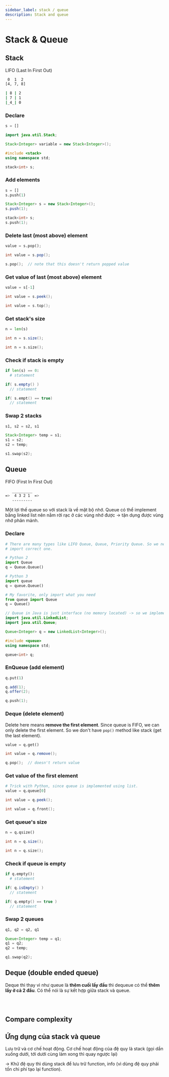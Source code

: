 ```yaml
---
sidebar_label: stack / queue
description: Stack and queue
---
```


# Stack & Queue

## Stack

LIFO (Last In First Out)

```bash
 0  1  2
[4, 7, 8]

| 8 | 2
| 7 | 1
|_4_| 0
```

### Declare

<Tabs groupId="stack">
<TabItem value="py" label="Python">

```py
s = []
```

</TabItem>
<TabItem value="java" label="Java">

```java
import java.util.Stack;

Stack<Integer> variable = new Stack<Integer>();
```

</TabItem>
<TabItem value="cpp" label="C++">

```cpp
#include <stack>
using namespace std;

stack<int> s;
```

</TabItem>
</Tabs>

### Add elements

<Tabs groupId="stack">
<TabItem value="py" label="Python">

```py
s = []
s.push(1)
```

</TabItem>
<TabItem value="java" label="Java">

```java
Stack<Integer> s = new Stack<Integer>();
s.push(1);
```

</TabItem>
<TabItem value="cpp" label="C++">

```cpp
stack<int> s;
s.push(1);
```

</TabItem>
</Tabs>

### Delete last (most above) element

<Tabs groupId="stack">
<TabItem value="py" label="Python">

```py
value = s.pop();
```

</TabItem>
<TabItem value="java" label="Java">

```java
int value = s.pop();
```

</TabItem>
<TabItem value="cpp" label="C++">

```cpp
s.pop();  // note that this doesn't return popped value
```

</TabItem>
</Tabs>

### Get value of last (most above) element

<Tabs groupId="stack">
<TabItem value="py" label="Python">

```py
value = s[-1]
```

</TabItem>
<TabItem value="java" label="Java">

```java
int value = s.peek();
```

</TabItem>
<TabItem value="cpp" label="C++">

```cpp
int value = s.top();
```

</TabItem>
</Tabs>

### Get stack's size

<Tabs groupId="stack">
<TabItem value="py" label="Python">

```py
n = len(s)
```

</TabItem>
<TabItem value="java" label="Java">

```java
int n = s.size();
```

</TabItem>
<TabItem value="cpp" label="C++">

```cpp
int n = s.size();
```

</TabItem>
</Tabs>

### Check if stack is empty

<Tabs groupId="stack">
<TabItem value="py" label="Python">

```py
if len(s) == 0:
  # statement
```

</TabItem>
<TabItem value="java" label="Java">

```java
if( s.empty() )
  // statement
```

</TabItem>
<TabItem value="cpp" label="C++">

```cpp
if( s.empt() == true)
  // statement
```

</TabItem>
</Tabs>

### Swap 2 stacks

<Tabs groupId="stack">
<TabItem value="py" label="Python">

```py
s1, s2 = s2, s1
```

</TabItem>
<TabItem value="java" label="Java">

```java
Stack<Integer> temp = s1;
s1 = s2;
s2 = temp;
```

</TabItem>
<TabItem value="cpp" label="C++">

```cpp
s1.swap(s2);
```

</TabItem>
</Tabs>

## Queue

FIFO (First In First Out)

```bash
   _________
=>  4 3 2 1  =>
   ---------
```

Một lợi thế queue so với stack là về mặt bộ nhớ. Queue có thể implement bằng
linked list nên nằm rời rạc ở các vùng nhớ được $\rightarrow$ tận dụng được vùng nhớ phân mảnh.

### Declare

<Tabs groupId="queue">
<TabItem value="py" label="Python">

```py
# There are many types like LIFO Queue, Queue, Priority Queue. So we need to
# import correct one.

# Python 2
import Queue
q = Queue.Queue()

# Python 3
import queue
q = queue.Queue()

# My favorite, only import what you need
from queue import Queue
q = Queue()
```

</TabItem>
<TabItem value="java" label="Java">

```java
// Queue in Java is just interface (no memory located) -> so we implement it using LinkedList
import java.util.LinkedList;
import java.util.Queue;

Queue<Integer> q = new LinkedList<Integer>();
```

</TabItem>
<TabItem value="cpp" label="C++">

```cpp
#include <queue>
using namespace std;

queue<int> q;
```

</TabItem>
</Tabs>

### EnQueue (add element)

<Tabs groupId="queue">
<TabItem value="py" label="Python">

```py
q.put(1)
```

</TabItem>
<TabItem value="java" label="Java">

```java
q.add(1);
q.offer(2);
```

</TabItem>
<TabItem value="cpp" label="C++">

```cpp
q.push(1);
```

</TabItem>
</Tabs>

### Deque (delete element)

Delete here means **remove the first element**. Since queue is FIFO, we can only
delete the first element. So we don't have `pop()` method like stack (get the
last element).

<Tabs groupId="queue">
<TabItem value="py" label="Python">

```py
value = q.get()
```

</TabItem>
<TabItem value="java" label="Java">

```java
int value = q.remove();
```

</TabItem>
<TabItem value="cpp" label="C++">

```cpp
q.pop();  // doesn't return value
```

</TabItem>
</Tabs>

### Get value of the first element

<Tabs groupId="queue">
<TabItem value="py" label="Python">

```py
# Trick with Python, since queue is implemented using list.
value = q.queue[0]
```

</TabItem>
<TabItem value="java" label="Java">

```java
int value = q.peek();
```

</TabItem>
<TabItem value="cpp" label="C++">

```cpp
int value = q.front();
```

</TabItem>
</Tabs>

### Get queue's size

<Tabs groupId="queue">
<TabItem value="py" label="Python">

```py
n = q.qsize()
```

</TabItem>
<TabItem value="java" label="Java">

```java
int n = q.size();
```

</TabItem>
<TabItem value="cpp" label="C++">

```cpp
int n = q.size();
```

</TabItem>
</Tabs>

### Check if queue is empty

<Tabs groupId="queue">
<TabItem value="py" label="Python">

```py
if q.empty():
  # statement
```

</TabItem>
<TabItem value="java" label="Java">

```java
if( q.isEmpty() )
  // statement
```

</TabItem>
<TabItem value="cpp" label="C++">

```cpp
if( q.empty() == true )
  // statement
```

</TabItem>
</Tabs>

### Swap 2 queues

<Tabs groupId="queue">
<TabItem value="py" label="Python">

```py
q1, q2 = q2, q1
```

</TabItem>
<TabItem value="java" label="Java">

```java
Queue<Integer> temp = q1;
q1 = q2;
q2 = temp;
```

</TabItem>
<TabItem value="cpp" label="C++">

```cpp
q1.swap(q2);
```

</TabItem>
</Tabs>

## Deque (double ended queue)

Deque thì thay vì như queue là **thêm cuối lấy đầu** thì dequeue có thể **thêm
lấy ở cả 2 đầu**. Có thể nói là sự kết hợp giữa stack và queue.

<Tabs groupId="dequeue">
<TabItem value="py" label="Python">

```py

```

</TabItem>
<TabItem value="java" label="Java">

```java

```

</TabItem>
<TabItem value="cpp" label="C++">

```cpp

```

</TabItem>
</Tabs>

## Compare complexity


## Ứng dụng của stack và queue

Lưu trữ và cơ chế hoạt động. Cơ chế hoạt động của đệ quy là stack (gọi dần xuống
dưới, tới dưới cùng làm xong thì quay ngược lại)

$\rightarrow$ Khử đệ quy thì dùng stack để lưu trữ function, info (vì dùng đệ quy
phải tốn chi phí tạo lại function).
